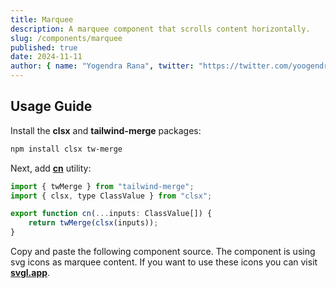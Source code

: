 ```yaml
---
title: Marquee
description: A marquee component that scrolls content horizontally.
slug: /components/marquee
published: true
date: 2024-11-11
author: { name: "Yogendra Rana", twitter: "https://twitter.com/yoogendra_rana" }
---
```


<ComponentPreview className="min-h-[400px] border" name="marquee" type="component" />

## Usage Guide

Install the **clsx** and **tailwind-merge** packages:
```bash
npm install clsx tw-merge
```

Next, add [**cn**](https://github.com/yogendrarana/craftui/blob/master/src/lib/utils.ts) utility:
```jsx
import { twMerge } from "tailwind-merge";
import { clsx, type ClassValue } from "clsx";

export function cn(...inputs: ClassValue[]) {
    return twMerge(clsx(inputs));
}
```

Copy and paste the following component source.
The component is using svg icons as marquee content. 
If you want to use these icons you can visit [**svgl.app**](svgl.app).

<ComponentSource name="marquee" type="component" />